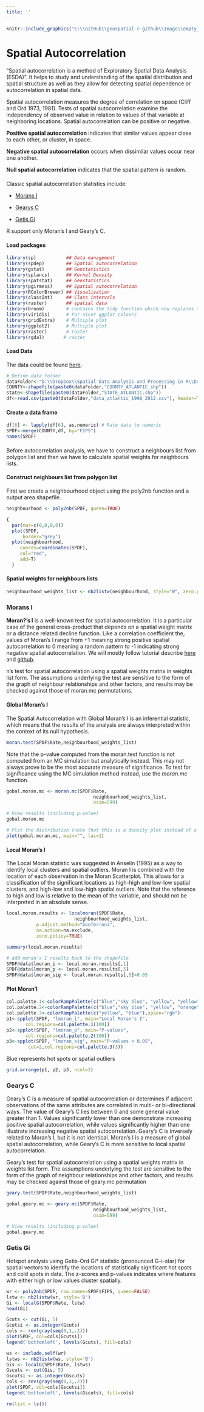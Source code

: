 ```yaml
---
title: ''
---
```


```r
knitr::include_graphics("E:\\GitHub\\geospatial-r-github\\Image\\empty_banner.png")
```
<div style="margin-bottom:20px;">
</div>

# Spatial Autocorrelation

<div style="margin-bottom:20px;">
</div>

"Spatial autocorrelation is a method of Exploratory Spatial Data Analysis (ESDA)". It helps to study and understanding of the spatial distribution and spatial structure as well as they allow for detecting spatial dependence or autocorrelation in spatial data.  

Spatial autocorrelation measures the degree of correlation on space (Cliff and Ord 1973, 1981). Tests of spatial autocorrelation examine the independency of observed value in relation to values of that variable at neighboring locations. Spatial autocorrelation can be positive or negative.

**Positive spatial autocorrelation** indicates that similar values appear close to each other, or cluster, in space. 

**Negative spatial autocorrelation** occurs when dissimilar values occur near one another. 

**Null spatial autocorrelation** indicates that the spatial pattern is random. 

<div style="margin-bottom:20px;">
</div>

Classic spatial autocorrelation statistics include:

* [Morans I](#morans-i)  

* [Gearys C](#gearys-c)

* [Getis Gi](#getis-gi)  

R support only Moran's I and Geary's C. 

<div style="margin-bottom:20px;">
</div>

#### Load packages

```r
library(sp)           ## Data management
library(spdep)        ## Spatial autocorrelation
library(gstat)        ## Geostatistics
library(splancs)      ## Kernel Density
library(spatstat)     ## Geostatistics
library(pgirmess)     ## Spatial autocorrelation
library(RColorBrewer) ## Visualization
library(classInt)     ## Class intervals
library(raster)       ## spatial data
library(broom)        # contains the tidy function which now replaces the fortify function for ggplot
library(viridis)      # For nicer ggplot colours
library(gridExtra)    # Multiple plot
library(ggplot2)      # Multiple plot
library(raster)       # raster
library(rgdal)       # raster
```

#### Load Data

The data could be found  [here](https://www.dropbox.com/s/lrz6og0ld2m64df/Data_GWR.7z?dl=0). 

```r
# Define data folder
dataFolder<-"D:\\Dropbox\\Spatial Data Analysis and Processing in R\\Data_GWR\\"
COUNTY<-shapefile(paste0(dataFolder,"COUNTY_ATLANTIC.shp"))
state<-shapefile(paste0(dataFolder,"STATE_ATLANTIC.shp"))
df<-read.csv(paste0(dataFolder,"data_atlantic_1998_2012.csv"), header=T)
```


#### Create a data frame

```r
df[6] <- lapply(df[6], as.numeric) # Rate data to numeric
SPDF<-merge(COUNTY,df, by="FIPS")
names(SPDF)
```


<div style="margin-bottom:20px;">
</div> 

Before autocorrelation analysis, we have to  construct a neighbours list from polygon list and then we have to calculate spatial weights for neighbours lists. 


####  Construct neighbours list from polygon list

First we create a neighbourhood object using the poly2nb function and a output area shapefile. 


```r
neighbourhood <- poly2nb(SPDF, queen=TRUE)

{
  par(mar=c(0,0,0,0))
  plot(SPDF,
      border="grey")
  plot(neighbourhood,
     coords=coordinates(SPDF),
     col="red",
     add=T)
  }
```


#### Spatial weights for neighbours lists

```r
neighbourhood_weights_list <- nb2listw(neighbourhood, style="W", zero.policy=TRUE)
```

<div style="margin-bottom:20px;">
</div> 

### Morans I  

**Moran?'s I** is a well-known test for spatial autocorrelation. It is a particular case of the general cross-product that depends on a spatial weight matrix or a distance related decline function. Like a correlation coefficient the, values of Moran's I range from +1 meaning strong positive spatial autocorrelation to 0 meaning a random pattern to -1 indicating strong negative spatial autocorrelation.  We will mostly follow tutorial describe [here](https://rpubs.com/Hailstone/346625) and [github](https://mgimond.github.io/Spatial/spatial-autocorrelation-in-r.html). 

n's test for spatial autocorrelation using a spatial weights matrix in weights list form. The assumptions underlying the test are sensitive to the form of the graph of neighbour relationships and other factors, and results may be checked against those of moran.mc permutations.

<div style="margin-bottom:20px;">
</div> 

#### Global Moran's I 

The Spatial Autocorrelation  with Global Moran's I is an inferential statistic, which means that the results of the analysis are always interpreted within the context of its null hypothesis. 

```r
moran.test(SPDF$Rate,neighbourhood_weights_list)
```


Note that the p-value computed from the moran.test function is not computed from an MC simulation but analytically instead. This may not always prove to be the most accurate measure of significance. To test for significance using the MC simulation method instead, use the *moran.mc* function. 


```r
gobal.moran.mc <- moran.mc(SPDF$Rate,
                                neighbourhood_weights_list,
                                nsim=599)

# View results (including p-value)
gobal.moran.mc
```
```r
# Plot the distribution (note that this is a density plot instead of a histogram)
plot(gobal.moran.mc, main="", las=1)
```

<div style="margin-bottom:20px;">
</div> 

#### Local Moran's I 

The Local Moran statistic was suggested in Anselin (1995) as a way to identify local clusters and spatial outliers. Moran I  is combined with the location of each observation in the Moran Scatterplot. This allows for a classification of the significant locations as high-high and low-low spatial clusters, and high-low and low-high spatial outliers. Note that the reference to high and low is relative to the mean of the variable, and should not be interpreted in an absolute sense.


```r
local.moran.results <- localmoran(SPDF$Rate,
                         neighbourhood_weights_list,
           p.adjust.method="bonferroni",
           na.action=na.exclude,
           zero.policy=TRUE)

summary(local.moran.results)
```

```r
# add moran's I results back to the shapefile
SPDF@data$lmoran_i <- local.moran.results[,1]
SPDF@data$lmoran_p <- local.moran.results[,5]
SPDF@data$lmoran_sig <- local.moran.results[,5]<0.05
```


#### Plot Moran'I

```r
col.palette.1<-colorRampPalette(c("blue","sky blue", "yellow", "yellow3","orange", "red", "red3"),space="rgb",interpolate = "linear")
col.palette.2<-colorRampPalette(c("blue","sky blue", "yellow", "orange"),space="rgb",interpolate = "linear")
col.palette.3<-colorRampPalette(c("yellow", "blue"),space="rgb")
p1<-spplot(SPDF, "lmoran_i", main="Local Moran's I", 
       col.regions=col.palette.1(100))
p2<-spplot(SPDF, "lmoran_p", main="P-values", 
       col.regions=col.palette.2(100))
p3<-spplot(SPDF, "lmoran_sig", main="P-values < 0.05", 
        cut=2,col.regions=col.palette.3(3))
```


Blue represents hot spots or spatial outliers

```r
grid.arrange(p1, p2, p3, ncol=3)
```

<div style="margin-bottom:20px;">
</div>

### Gearys C

Geary's C is a measure of spatial autocorrelation or determines if adjacent observations of the same attributes are correlated in multi- or bi-directional ways.  The value of Geary's C lies between 0 and some general value greater than 1. Values significantly lower than one demonstrate increasing positive spatial autocorrelation, while values significantly higher than one illustrate increasing negative spatial autocorrelation. Geary's C is inversely related to Moran's I, but it is not identical. Moran's I is a measure of global spatial autocorrelation, while Geary's C is more sensitive to local spatial autocorrelation.  

Geary's test for spatial autocorrelation using a spatial weights matrix in weights list form. The assumptions underlying the test are sensitive to the form of the graph of neighbour relationships and other factors, and results may be checked against those of geary.mc permutation

```r
geary.test(SPDF$Rate,neighbourhood_weights_list)
```


```r
gobal.geary.mc <- geary.mc(SPDF$Rate,
                                neighbourhood_weights_list,
                                nsim=599)

# View results (including p-value)
gobal.geary.mc
```

<div style="margin-bottom:20px;">
</div>

### Getis Gi


Hotspot analysis using Getis-Ord Gi* statistic (pronounced G-i-star) for spatial vectors to identify the locations of statistically significant hot spots and cold spots in data. The z-scores and p-values  indicates where features with either high or low values cluster spatially. 

```r
wr <- poly2nb(SPDF, row.names=SPDF$FIPS, queen=FALSE)
lstw <- nb2listw(wr, style='B')
Gi <- localG(SPDF$Rate, lstw)
head(Gi)
```

```r
Gcuts <- cut(Gi, 5)
Gcutsi <- as.integer(Gcuts)
cols <- rev(gray(seq(0,1,.2)))
plot(SPDF, col=cols[Gcutsi])
legend('bottomleft', levels(Gcuts), fill=cols)
```

```r
ws <- include.self(wr)
lstws <- nb2listw(ws, style='B')
Gis <- localG(SPDF$Rate, lstws)
Gscuts <- cut(Gis, 5)
Gscutsi <- as.integer(Gscuts)
cols <- rev(gray(seq(0,1,.2)))
plot(SPDF, col=cols[Gscutsi])
legend('bottomleft', levels(Gscuts), fill=cols)
```


```r
rm(list = ls())
```

